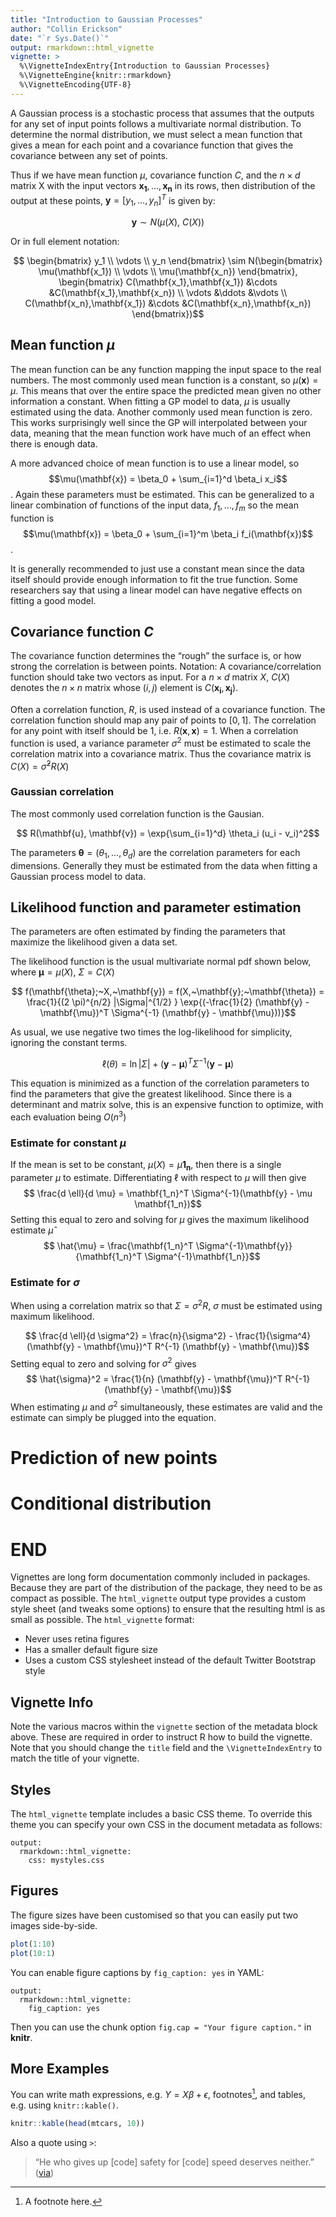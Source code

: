 ```yaml
---
title: "Introduction to Gaussian Processes"
author: "Collin Erickson"
date: "`r Sys.Date()`"
output: rmarkdown::html_vignette
vignette: >
  %\VignetteIndexEntry{Introduction to Gaussian Processes}
  %\VignetteEngine{knitr::rmarkdown}
  %\VignetteEncoding{UTF-8}
---
```




A Gaussian process is a stochastic process that assumes that the 
outputs for any set of input points follows a multivariate normal distribution.
To determine the normal distribution, we must select a mean function that gives
a mean for each point and a covariance function that gives the covariance
between any set of points.

Thus if we have mean function $\mu$, covariance function $C$, and the $n \times d$ matrix X with the input vectors $\mathbf{x_1}, ..., \mathbf{x_n}$ in its rows, then distribution of the output at these points, $\mathbf{y} = [y_1, \hdots, y_n]^T$ is given by:

$$ \mathbf{y} \sim  N(\mu(X),~C(X)) $$

Or in full element notation:

$$ \begin{bmatrix} y_1 \\ \vdots \\ y_n \end{bmatrix} \sim N(\begin{bmatrix} \mu(\mathbf{x_1}) \\ \vdots \\ \mu(\mathbf{x_n}) \end{bmatrix}, \begin{bmatrix} C(\mathbf{x_1},\mathbf{x_1}) &\cdots &C(\mathbf{x_1},\mathbf{x_n}) \\ \vdots &\ddots &\vdots \\ C(\mathbf{x_n},\mathbf{x_1}) &\cdots &C(\mathbf{x_n},\mathbf{x_n}) \end{bmatrix})$$


## Mean function $\mu$

The mean function can be any function mapping the input space to the real numbers.
The most commonly used mean function is a constant, so $\mu(\mathbf{x}) = \mu$.
This means that over the entire space the predicted mean given no other information
a constant.
When fitting a GP model to data, $\mu$ is usually estimated using the data.
Another commonly used mean function is zero.
This works surprisingly well since the GP will interpolated between your data,
meaning that the mean function work have much of an effect when there is enough data.

A more advanced choice of mean function is to use a linear model, so 
$$\mu(\mathbf{x}) = \beta_0 + \sum_{i=1}^d \beta_i x_i$$.
Again these parameters must be estimated.
This can be generalized to a linear combination of functions of the input data, 
$f_1, \ldots, f_m$ so the mean function is
$$\mu(\mathbf{x}) = \beta_0 + \sum_{i=1}^m \beta_i f_i(\mathbf{x})$$.

It is generally recommended to just use a constant mean since the data itself
should provide enough information to fit the true function.
Some researchers say that using a linear model can have negative effects
on fitting a good model.

## Covariance function $C$

The covariance function determines the "rough" the surface is,
or how strong the correlation is between points.
Notation: 
A covariance/correlation function should take two vectors as input.
For a $n \times d$ matrix $X$, $C(X)$ denotes the $n \times n$ matrix whose $(i, j)$ element
is $C(\mathbf{x_i}, \mathbf{x_j})$.

Often a correlation function, $R$, is used instead of a covariance function.
The correlation function should map any pair of points to $[0,1]$.
The correlation for any point with itself should be 1, i.e. $R(\mathbf{x}, \mathbf{x}) = 1$.
When a correlation function is used, a variance parameter $\sigma^2$ must be estimated to scale
the correlation matrix into a covariance matrix. 
Thus the covariance matrix is $C(X) = \hat{\sigma}^2 R(X)$

### Gaussian correlation

The most commonly used correlation function is the Gausian.

$$ R(\mathbf{u}, \mathbf{v}) = \exp{\sum_{i=1}^d} \theta_i (u_i - v_i)^2$$

The parameters $\mathbf{\theta} = (\theta_1, \ldots, \theta_d)$ are the 
correlation parameters for each dimensions.
Generally they must be estimated from the data when fitting a Gaussian process model to data.


## Likelihood function and parameter estimation

The parameters are often estimated by finding the parameters that maximize the likelihood given a data set.

The likelihood function is the usual multivariate normal pdf shown below, where $\mathbf{\mu} = \mu(X)$, $\Sigma = C(X)$

$$ f(\mathbf{\theta};~X,~\mathbf{y}) = f(X,~\mathbf{y};~\mathbf{\theta}) = \frac{1}{(2 \pi)^{n/2} |\Sigma|^{1/2} } \exp{(-\frac{1}{2} (\mathbf{y} - \mathbf{\mu})^T \Sigma^{-1} (\mathbf{y} - \mathbf{\mu}))}$$

As usual, we use negative two times the log-likelihood for simplicity, ignoring the constant terms.

$$ \ell(\theta) = \ln |\Sigma| + (\mathbf{y} - \mathbf{\mu})^T \Sigma^{-1} (\mathbf{y} - \mathbf{\mu})$$

This equation is minimized as a function of the correlation parameters to find the
parameters that give the greatest likelihood.
Since there is a determinant and matrix solve,
this is an expensive function to optimize, with each evaluation being $O(n^3)$

### Estimate for constant $\mu$

If the mean is set to be constant, $\mu(X) = \mu \mathbf{1_n}$, then there is 
a single parameter $\mu$ to estimate.
Differentiating $\ell$ with respect to $\mu$ will then give
$$ \frac{d \ell}{d \mu} = \mathbf{1_n}^T \Sigma^{-1}(\mathbf{y} - \mu \mathbf{1_n})$$
Setting this equal to zero and solving for $\mu$ gives the maximum likelihood estimate $\hat{\mu}$
$$ \hat{\mu} = \frac{\mathbf{1_n}^T \Sigma^{-1}\mathbf{y}}{\mathbf{1_n}^T \Sigma^{-1}\mathbf{1_n}}$$

### Estimate for $\sigma$

When using a correlation matrix so that $\Sigma = \sigma^2 R$, $\sigma$ must be estimated using maximum likelihood.

$$ \frac{d \ell}{d \sigma^2} = \frac{n}{\sigma^2} - \frac{1}{\sigma^4}(\mathbf{y} - \mathbf{\mu})^T R^{-1} (\mathbf{y} - \mathbf{\mu})$$
Setting equal to zero and solving for $\sigma^2$ gives
$$ \hat{\sigma}^2 = \frac{1}{n} (\mathbf{y} - \mathbf{\mu})^T R^{-1} (\mathbf{y} - \mathbf{\mu})$$
When estimating $\mu$ and $\sigma^2$ simultaneously, these estimates are valid and the
estimate can simply be plugged into the equation.



# Prediction of new points

# Conditional distribution


# END

Vignettes are long form documentation commonly included in packages. Because they are part of the distribution of the package, they need to be as compact as possible. The `html_vignette` output type provides a custom style sheet (and tweaks some options) to ensure that the resulting html is as small as possible. The `html_vignette` format:

- Never uses retina figures
- Has a smaller default figure size
- Uses a custom CSS stylesheet instead of the default Twitter Bootstrap style

## Vignette Info

Note the various macros within the `vignette` section of the metadata block above. These are required in order to instruct R how to build the vignette. Note that you should change the `title` field and the `\VignetteIndexEntry` to match the title of your vignette.

## Styles

The `html_vignette` template includes a basic CSS theme. To override this theme you can specify your own CSS in the document metadata as follows:

    output: 
      rmarkdown::html_vignette:
        css: mystyles.css

## Figures

The figure sizes have been customised so that you can easily put two images side-by-side. 

```r
plot(1:10)
plot(10:1)
```

You can enable figure captions by `fig_caption: yes` in YAML:

    output:
      rmarkdown::html_vignette:
        fig_caption: yes

Then you can use the chunk option `fig.cap = "Your figure caption."` in **knitr**.

## More Examples

You can write math expressions, e.g. $Y = X\beta + \epsilon$, footnotes^[A footnote here.], and tables, e.g. using `knitr::kable()`.

```r
knitr::kable(head(mtcars, 10))
```

Also a quote using `>`:

> "He who gives up [code] safety for [code] speed deserves neither."
([via](https://twitter.com/hadleywickham/status/504368538874703872))
